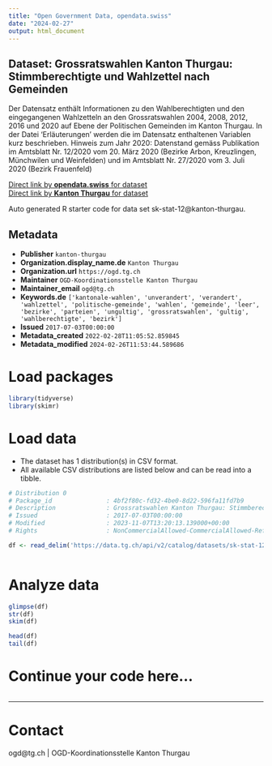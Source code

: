 ```yaml
---
title: "Open Government Data, opendata.swiss"
date: "2024-02-27"
output: html_document
---
```


## Dataset: Grossratswahlen Kanton Thurgau: Stimmberechtigte und Wahlzettel nach Gemeinden

Der Datensatz enthält Informationen zu den Wahlberechtigten und den eingegangenen Wahlzetteln an den Grossratswahlen 2004, 2008, 2012, 2016 und 2020 auf Ebene der Politischen Gemeinden im Kanton Thurgau.
In der Datei 'Erläuterungen' werden die im Datensatz enthaltenen Variablen kurz beschrieben.
Hinweis zum Jahr 2020: Datenstand gemäss Publikation im Amtsblatt Nr. 12/2020 vom 20. März 2020 (Bezirke Arbon, Kreuzlingen, Münchwilen und Weinfelden) und im Amtsblatt Nr. 27/2020 vom 3. Juli 2020 (Bezirk Frauenfeld)

[Direct link by **opendata.swiss** for dataset](https://opendata.swiss/de/dataset/grossratswahlen-kanton-thurgau-stimmberechtigte-und-wahlzettel-nach-gemeinden)<br>
[Direct link by **Kanton Thurgau** for dataset](https://data.tg.ch/explore/dataset/sk-stat-12/)

Auto generated R starter code for data set sk-stat-12@kanton-thurgau.

## Metadata

- **Publisher** `kanton-thurgau`
- **Organization.display_name.de** `Kanton Thurgau`
- **Organization.url** `https://ogd.tg.ch`
- **Maintainer** `OGD-Koordinationsstelle Kanton Thurgau`
- **Maintainer_email** `ogd@tg.ch`
- **Keywords.de** `['kantonale-wahlen', 'unverandert', 'verandert', 'wahlzettel', 'politische-gemeinde', 'wahlen', 'gemeinde', 'leer', 'bezirke', 'parteien', 'ungultig', 'grossratswahlen', 'gultig', 'wahlberechtigte', 'bezirk']`
- **Issued** `2017-07-03T00:00:00`
- **Metadata_created** `2022-02-28T11:05:52.859845`
- **Metadata_modified** `2024-02-26T11:53:44.589686`


# Load packages

```r

library(tidyverse)
library(skimr)

```

# Load data

-   The dataset has 1 distribution(s) in CSV format.
-   All available CSV distributions are listed below and can be read into a tibble.

```r

# Distribution 0
# Package_id               : 4bf2f80c-fd32-4be0-8d22-596fa11fd7b9
# Description              : Grossratswahlen Kanton Thurgau: Stimmberechtigte und Wahlzettel nach Gemeinden (csv)
# Issued                   : 2017-07-03T00:00:00
# Modified                 : 2023-11-07T13:20:13.139000+00:00
# Rights                   : NonCommercialAllowed-CommercialAllowed-ReferenceRequired

df <- read_delim('https://data.tg.ch/api/v2/catalog/datasets/sk-stat-12/exports/csv')



```

# Analyze data

```r

glimpse(df)
str(df)
skim(df)

head(df)
tail(df)

```

# Continue your code here...

```r

```

------------------------------------------------------------------------

# Contact

ogd@tg.ch | OGD-Koordinationsstelle Kanton Thurgau
